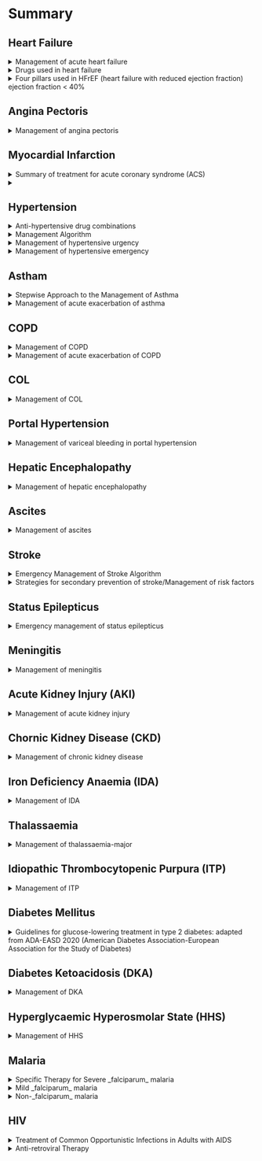 # Summary

## Heart Failure

<details>
<summary>Management of acute heart failure</summary>

> O-FuN-DO

1. Sit the patient upright, with continuous monitoring of vital signs
1. Give high-flow `oxygen`
1. Ensure continuous positive airway pressure (CPAP)
1. Administer nitrates: `IV glyceryl trinitrate`, `Buccal glyceryl trinitrate`
1. Administer a loop diuretics: `Furosemide`
1. If ineffective, add inotropic agents: `Dobutamine`
1. IV `opiates` for distressed patients
1. Continue for long-term management

</details>

<details>
<summary>Drugs used in heart failure</summary>

1. Angiotensin-converting enzyme inhibitors (ACE inhibitors)
   - `Enalapril`, `Lisinopril`, `Captopril`
1. Angiotensin receptor blockers (ARB)
   - `Losartan`, `Valsartan`, `Candesartan`
1. Angiotension receptor neprilysin inhibitors (ARNI)
   - `Sacubitril + Valsartan`
1. `Amiodarone`
1. Beta-adrenoceptor antagonists (β-blockers)
   - `Bisoprolol`, `Carvedilol`, `Metoprolol`
1. Diuretics
   - Loop diuretics: `Furosemide`
   - Thiazide diuretics: `Bendroflumethiazide`
   - Mineralocorticoid receptor antagonists: `Spironolactone`, `Eplerenone`
   - SGLT2 inhibitors: `Canagliflozin`, `Empagliflozin`
1. `Digoxin`
1. Vasodilators
   - `Nitrates`, `Hydralazine`
1. `Ivabradine`

</details>

<details>
<summary>
  Four pillars used in HFrEF (heart failure with reduced ejection fraction) ejection fraction < 40% 
</summary>

> BAMS

1. `β`-blockers
   - `Bisoprolol`, `Carvedilol`, `Metoprolol`
1. `A`ngiotension receptor neprilysin inhibitors (ARNI)
   - `Sacubitril + Valsartan`
1. `M`RA (Mineralocorticoid Receptor Antagonists)
   - `Spironolactone`, `Eplerenone`
1. `S`GLT2i (Sodium-Glucose Co-Transporter 2 Inhibitors)
   - `Canagliflozin`, `Empagliflozin`, `Dapagliflozin`

</details>

## Angina Pectoris

<details>
<summary>Management of angina pectoris</summary>

> Anti-platelet + Anti-anginal

#### Anti-platelet

1. Low dose (75 mg) `aspirin` or `clopidogrel` (75 mg daily)
1. `Statin` (e.g., `atorvastatin`, `rosuvastatin`) even if serum cholesterol concentration is normal

#### Anti-anginal

- Start therapy: `Sublingual GTN` and `β-blockers`
- Add a `calcium channel antagonist` or a `long-acting nitrate` if needed
- If combination of 2 drugs fails, consider `coronary revascularisation` (PCI, CABG)

1. Nitrates
   - `Sublingual GTN`, `Oral isosorbide dinitrate`
1. Beta-blockers
   - `Bisoprolol`, `Carvedilol`, `Metoprolol`
1. Calcium channel antagonists
   - Dihydropyridine: `Nifedipine`, `Amlodipine`
   - Non-Dihydropyridine: `Verapamil`, `Diltiazem`
1. `Nicorandil` (Potassium channel activators) (_Alternative to nitrates_)
1. `Ivabradine`
1. `Ranolazine`

</details>

## Myocardial Infarction

<details>
<summary>Summary of treatment for acute coronary syndrome (ACS)</summary>

1. Immediate clinical assessment, ECG, Troponin
1. Oxygen + cardiac rhythm monitoring, `Aspirin` 300 mg PO, P2Y12 receptor antagonist (e.g., `clopidogrel`), `Metoprolol` 5-15 mg IV/50-100 mg PO, **Transfer to a specialist cardiology unit**
1. ST segment elevation ACS?
   - If _Yes_: **ST segment elevation ACS treatment**
   - If ~~No~~: **Non-ST segment elevation ACS treatment**

<details>
<summary>ST segment elevation ACS treatment</summary>

- Presenting < 12 hrs from symptom onset?
  - If ~~No~~: **Non-ST segment elevation ACS treatment**
  - If _Yes_: **Reperfusion therapy** → Is primary PCI feasible within 120 mins?
    - If _Yes_: `PCI` + `Glycoprotein IIb/IIIa receptor antagonist (GP-RA)` IV (`tirofiban`, `abciximab`) → **Maintenance in-hospital medication**
    - If ~~No~~: Eligible for thrombolysis?
      - If _Yes_: **Thrombolysis IV** (`streptokinase`, `alteplase`) + `LMW heparin` IV → Failed?
        - If _Yes_: Reperfusion?
        - If ~~No~~: **Early in-hospital coronary angiography** + consider `GP-RA` IV infusion → **Maintenance in-hospital medication**
      - If ~~No~~: Is delayed PCI possible?
        - If _Yes_: `PCI` + `GP-RA` IV → **Maintenance in-hospital medication**
        - If ~~No~~: **Non-ST segment elevation ACS treatment**

</details>

<details>
<summary>Non-ST segment elevation ACS treatment</summary>

1. `LMW heparin` SC, Consider `nitrate` IV perfusion
1. **Calculate GRACE score**
1. In-hospital death → Medium to high-risk ACS?
   - If _Yes_: **Early in-hospital coronary angiography** + consider `GP-RA` IV infusion → **Maintenance in-hospital medication**
   - If ~~No~~: Recurrent symptoms?
     - If _Yes_: **Early in-hospital coronary angiography** + consider `GP-RA` IV infusion
     - If ~~No~~: **Maintenance in-hospital medication** (`aspirin`, `clopidogrel`, `LMW heparin`, `statin`, `β-blocker` and `ACE inhibitor`)

</details>

</details>

<details>
  <summary></summary>

> `PCI` or `Thrombolysis`, then `Angina Pectoris management` + `Anti-coagulants` + `ACEI`

1. **Symptomatics**
   - Oxygen
   - IV opiates (`morphine`, `diamorphine`)
   - Anti-emetics (`metoclopramide`)
1. **Immediate Reperfusion therapy with PCI**
   - If PCI cannot be done within 120 mins, do it as soon as possible.
   - No benefit in non-ST segment elevation ACS
1. **Thrombolytic therapy**
   - Alternative for PCI
   - `streptokinase`, `alteplase`
   - Modern thrombolytic agents (`tenecteplase` (TNK) and `reteplase` (rPA))

- **Anti-platelet therapy**
  - Oral `aspirin` and `clopidogrel`
  - HMG CoA reductase enzyme inhibitors (statins) (`Atorvastatin` or `rosuvastatin`)
- **Anti-anginal therapy**
  - Nitrates: `Sublingual glyceryl trinitrate`, `glyceryl trinitrate` or `isosorbide dinitrate`
  - `β-blockers` (`atenolol` or `metoprolol`)
  - Calcium channel antagonists: `Verapamil`, `Diltiazem`, `Nifedipine` or `Amlodipine`
- **Anti-coagulant therapy**
  - IV Glycoprotein IIb/IIIa receptor antagonists (`tirofiban` and `abciximab`)
  - `Fondaparinux` or `Low-molecular-weight heparin` (`enoxaparin`)
- **ACE inhibitors**
  - Long-term treatment with ACE inhibitors (`enalapril` or `ramipril`)
- **Mineralocorticoid receptor antagonists**
  - `Eplerenone` or `spironolactone` in acute MI + HFrEF
- **Implantable defibrillators**
  - To prevent sudden cardiac death

</details>

## Hypertension

<details>
<summary>Anti-hypertensive drug combinations</summary>

1. Step 1:
   - Aged < 55 yrs → `A`
   - Aged > 55 yrs → `C`
1. Step 2: `A` + `C`
1. Step 3: `A` + `C` + `D`
1. Step 4: **Resistant hypertension** (`A` + `C` + `D` + consider `further diuretic` or `α-` or `β-blocker`; Consider seeking export advice)

> `A` - ACE inhibitor or ARB <br/>`C` - Calcium channel antagonists <br/>`D` - Thiazide-type diuretic <br/>`further diuretic` - Low dose of spironolactone or high dose of thiazide-like diuretic.

</details>

<details>
<summary>
Management Algorithm
</summary>

**1. Clinic Blood Pressure < 140/90 mmHg (Normotensive)**

- Offer to check blood pressure at least every 5 years, more often if blood pressure is close to 140/90 mmHg

**2. Clinic Blood Pressure ≥ 140/90 mmHg**

1. Offer ABPM (or HBPM if ABPM is declined or not tolerated)
1. Offer to assess cardiovascular risk and traget organ damage
   1. _If ABPM/HBPM < 135/85 mmHg_ (Normotensive):
      - ~~If evidence of traget organ damage~~: Consider alternative causes for target organ damage
      - Offer to check blood pressure regularly
   1. _If ABPM/HBPM ≥ 135/85 mmHg_ (Stage 1 hypertension)
      - ~~If target organ damage present or 10-yr cardiovascular risk > 20%~~: Offer anti-hypertensive drug treatment
      - ~~If < 40 yrs~~: Consider specialist referral
      - Offer life-style interventions
      - Offer patient education and interventions to support adherence to adherence to treatment
      - Offer annual review of care to monitor blood pressure, provide support and discuss lifestyle, symptoms and medication
   1. _If ABPM/HBPM ≥ 150/95 mmHg_ (Stage 2 hypertension)
      - Offer anti-hypertensive drug treatment
      - Offer life-style interventions
      - Offer patient education and interventions to support adherence to adherence to treatment
      - Offer annual review of care to monitor blood pressure, provide support and discuss lifestyle, symptoms and medication

**3. Clinic Blood Pressure ≥ 180/110 mmHg**

- _If accelerated hypertension [^3] or suspected phaeochromocytoma[^4]_: Refer same day for specialist care
- Otherwise, same management as **Clinic Blood Pressure ≥ 140/90 mmHg**

</details>

<details>
  <summary>Management of hypertensive urgency</summary>

> Gradual BP reduction over 24-48 hours using oral medications.

- ACE inhibitor (`Captopril`: 25-50 mg every 1-2 hours)
- Peripheral alpha-2 adrenergic agonist (`Clonidine`: 0.1-0.2 mg every hour (max 0.7 mg))
- Alpha-1 and Beta-adrenoceptor antagonists (`Labetalol`: 200-400 mg orally every 2-3 hours)

</details>

<details>
  <summary>Management of hypertensive emergency</summary>

> Rapid BP reduction with IV medications (reduce MAP by ≤25% in the first hour, then gradually over 24-48 hours).

- Nitrates (`Sodium nitroprusside`: 0.25-10 μg/kg/min)
- Calcium channel antagonists (`Nicardipine`: 5 mg/h, titrate to 15 mg/h)
- Alpha-1 and Beta-adrenoceptor antagonists (`Labetalol`: 20 mg IV, repeat or infusion 1-2 mg/min)
- Cardioselective beta-adrenoceptor antagonists (`Esmolol`: 500 μg/kg bolus, then 50-300 μg/kg/min)
- `Hydralazine`: 10-20 mg IV every 4-6 hours

</details>

## Astham

<details>
  <summary>Stepwise Approach to the Management of Asthma</summary>

- Use `short-acting β2 agonists (SABA)` as required in all stages
  - Consider moving up if SABA is used 3 doses a week or more
- Discontinue trial drugs if they are ineffective
- Maintain at optimal control with the lowest step and lowest dose of treatment
- Decreasing the dose of glucocorticoid by around 20-25% every 3 months is a resonable strategry for most patients

#### Step 1: Regular Preventer

- `Low dose inhaled glucocorticoid (ICS)`
- Higher doses may be required for smokers

#### Step 2: Initial Add-on Therapy

- Add `long-acting beta agonists (LABA)` to `low dose ICS` (fixed dose or MART)

#### Step 3: Additional Add-on Therapies

- Review the asthma in details
- Consider:
  - Increasing `ICS` to medium dose **OR**
  - Trial of `leukotriene antagonists (LTRA)` or a slow-release `theophylline`
- If no response to `LABA`, consider stopping `LABA`

#### Step 4: High-dose Therapies

- `High dose ICS`
- Consider trial of `LTRA`, `long-acting anti-muscarinic agents (LAMA)`, `theophylline` or a slow-release `oral β2-agonists`

#### Step 5: Continuous or Frequent Use of Oral Glucocorticoids

- `Oral prednisolone` (usually single daily dose in the morning)
  - `Bisphosphonates` for long-term high-dose oral glucocorticoid therapy (to reduce risk of osteoporosis)
- `Omalizumab (anti-IgE) therapy` for severe IgE-driven atopic asthma

</details>

<details>
  <summary>Management of acute exacerbation of asthma</summary>

#### 1. PEF 76% - 100% Best or Predicted

- If PEF of the patient is 76% - 100% **without nebulised therapy**,
  - Give usual inhaled bronchodilator
  - Observe for 60 mins
  - Discharge with usual treatment
- If patient got the PEF **with nebulised therapy**,
  - Wait 30 min and measure PEF

#### 2. PEF 51% - 75% Best or Predicted

- Arterial blood gas analysis
- Nebulised `salbutamol 5 mg` or `terbutaline 2.5 mg`
- High flow 60% `Oxygen`
- `Oral prednisolone 40 mg`
- Wait 30 min and measure PEF
  - If PEF > 60%,
    - Discharge
    - Continue `oral prednisolone` for 5 days
    - Start or double `ICS`
  - If PEF < 60%,
    - Admit to hospital
    - Follow PEF < 50% management

#### 3. PEF < 50% Best or Predicted

- Arterial blood gas analysis
- Nebulised `salbutamol 5 mg` or `terbutaline 2.5 mg` 6-12 times daily or as required
- High flow 60% `Oxygen`
- `Oral prednisolone 40 mg` (or `IV hydrocortisone 200 mg`)

##### More Investigations

- IV access
- Chest X-ray
- Plasma theophylline level
- Plasma K+
- Pulse oxymetry
- Repeat ABG may be necessary

##### After Admission

- Administer repeat `salbutamol 5 mg + ipratropium bromide 500 μg` by oxygen-driven nebuliser
- Consider `continuous salbutamol nebuliser 5-10 mg/hr `
- Consider `IV magnesium sulphate 1.2-2.0 g` over 20 mins or `aminophylline 5 mg/kg` loading dose over 20 mins followed by a continuous infusion at 1 mg/kg/hr
- Correct `fluid and electrolytes` (especially K+)
- `Assisted ventilation`: Endotracheal intubation and intermittent positive pressure ventilation (IPPV)

</details>

## COPD

<details>
  <summary>Management of COPD</summary>

#### Pharmacology

1. Bronchodilators
   - `Short-acting beta-agonists (SABA)`, inhaler or nebulised
   - `Long-acting beta-agonists (LABA)` and `long-acting muscarinic-antagonists (LAMA)`, single or combination, inhaler or nebulised
   - If they are not available, `Oral bronchodilator (e.g., theophylline)`
1. Combined inhaled glucocorticoids and Bronchodilators
   - Inhaled corticosteroids (ICS) inhaler
   - `LABA/LAMA/ICS` or `LABA/ICS` combination inhaler
1. Oral anti-inflammatories
   - `Oral glucocorticoids` (during exacerbation, for short-term only)
   - `Roflumilast (phosphodiesterase-4 inhibitor)`
1. Other maintenance measures
   - Pneumococcal vaccination
   - Annual influenza vaccination
   - Management of obesity, poor nutrition, depression
   - `Mucolytic agents` for sputum expectoration
1. Oxygen therapy and home ventilation
   - `Long-term domiciliary oxygen therapy (LTOT)` for COPD with severe hypoxaemia
   - Use 15-20 hours duration to maintain SaO2 > 90%

#### Surgery

1. `Bullectomy`
1. `Lung volume reduction surgery (LVRS)`: Thorascopically or bronchoscopically performed
1. `Lung transplantation`

#### Palliative Care

- `Morphine`: To relieve breathlessness
- `Benzodiazepines`: To reduce anxiety
- End-of-life management

</details>

<details>
  <summary>Management of acute exacerbation of COPD </summary>

1. **Oxygen Therapy**: `Controlled oxygen at 24% - 28%`
1. **Bronchodilators**: Nebulised `salbutamol and ipratropium`
1. **Glucocorticoids**: `Oral prednisolone` 30 mg for 5 days
1. **Antibiotics**: According to local guideline
1. **Ventilation**: `Non-invasive ventilation (NIV)` or `Invasive ventilation`
1. **Additional Therapy**
   - `Diuretics` for peripheral oedema
   - Smoking cessation
   - Good nutrition
1. **Discharge**
   - Discharge when patients are clinically stable on their usual maintenance medication

</details>

## COL

<details>
<summary>Management of COL</summary>

> Treat underlying causes and complications<br/>Prognosis: Child-Pugh Score

#### Supportive Management

- Daily calorie intake > 35 kcal/kg body weight
- Daily protein intake 1.2 - 1.5 g/kg
- A late evening snack to minimise overnight fasting
- Consider enteral feeding if oral feeding is inadequate
- Vitamin K, B1, Multivitamin, Glucose supplement

#### Treatment of Underlying Cause

1. `Cessation of alcohol`: For **alcoholic cirrhosis**
1. `Anti-viral therapy`:
   - `Tenofovir`, `Entecavir`: For **hepatitis B**
   - `Sofosbuvir`, `Grazoprevir`: For **hepatitis C**
1. `Desferrioxamine`: For **haemochromatosis**
1. `D-penicillamine`: For **Wilson's disease**
1. Stop or avoid hepatotoxic drugs, nephrotoxic drugs and sedatives

#### Treatment of Complications

- `Endoscopy` to screen for **oesophageal varices**
- `Regular surveillance` for **hepatocellular carcinoma**
- `Bone mineral density` for **osteoporosis** and **fractures**
- `Propranolol` to reduce portal pressure for prophylaxis of **variceal bleeding**
- `Diuretics (spironolactone)` or `dialysis` for **ascites**
- `Oral lactulose` to prevent constipation for **hepatice encephalopathy**
- `Terlipressin` + `Albumin infusion` for **hepato-renal syndrome**

### Surgical Treatment

- `Liver transplant` for chronic liver failure due to cirrhosis

<details>
<summary>
Indication for liver transplant
</summary>

> CAMP

1. `C`hronic Cirrhosis
1. `A`cute fulminant liver failure
1. `M`etabolic liver disease
1. `P`rimary hepatic malignancy

</details>

</details>

## Portal Hypertension

<details>
<summary>Management of variceal bleeding in portal hypertension</summary>

#### Primary Prevention of Variceal Bleeding

- `Non-selective β-blocker` (`propranolol` or `nadolol`) **OR**
- `Non-cardioselective vasodiating β-blocker` (`carvedilol`)

#### Management of Acute Variceal Bleeding

<details>
<summary>Management of acute bleeding from oseophageal varices</summary>

1. Suspected variceal haemorrhage
1. Start IV `terlipressin` and `antibiotic` prophylaxis
1. Urgent upper GI Endoscopy
1. Varices present?
   - If ~~No~~: Stop `terlipressin` (treat as for non-variceal haemorrhage)
   - If _Yes_: Endoscopic therapy (variceal banding, sclerotherapy)→ Haemostasis?
     - If _Yes_: Continue `terlipressin` to 72 hrs; Introduce `β-blocker` as secondary prophylaxis; Enter patient into `endoscopic banding programme` to obliterate varices
     - If ~~No~~: Further endoscopic therapy or Balloon tamponade or Emergency TIPSS (Transjugular Intrahepatic Portosystemic Stent Shunt)

</details>

- Source of bleeding should always be confirmed by endoscopy
- Prophylactic `broad-spectrum antibiotics` (IV `cephalosporin` or `piperacillin/tazobactam`)

##### Pharmacological Management

- Vasoconstrictor `Terlipressin` until bleeding stops, then up to 72 hours
- Alternative: `Octreotide`

##### Non-Pharmacological Management

1. **Variceal ligation ('banding')** + Prophylactic `PPI` ± Endotracheal intubation
1. **Balloon tamponade** ± Endotracheal intubation
1. **TIPSS** (Transjugular Intrahepatic Portosystemic Stent Shunt)
1. **Portosystemic shunt surgery**
1. **Oesophageal transection**

#### Secondary Prevention of Variceal Bleeding

- `β-blockers`
- Enter an `oesophageal banding programme` at 2-4-week intervals until the varices are obliterated

</details>

## Hepatic Encephalopathy

<details>
<summary>Management of hepatic encephalopathy</summary>

> Treat the underlying causes

1. `Lactulose` (15-30 mL)
   - Increase gradually until bowel movements twice daily
1. `Phosphate enemas`
   - In patients with refractory constipation or oral route is compromised
1. `Rifaximin` (550 mg twice daily)
   - Reduce recurent hepatic encephalopathy
1. `L-ornithine L-arginine` (LOLA)
   - To lower ammonia levels and improve encephalopathy
1. `Endotracheal intubation` if needed to protect airway
1. Dietary protein restriction is not recommended

</details>

## Ascites

<details>
<summary>Management of ascites</summary>

1. Restricting sodium intake
   - Low sodium diet
   - Drugs that cause sodium retention
1. Diuretics: `Spironolactone` + `Furosemide`
1. In refractory ascites:
   - `Paracentesis` + `IV colloid (human albumin solution)` for every 2-3 L of ascites drained
   - Alternative to paracentesis: `Transjugular Intrahepatic Portosystemic Stent Shunt` (TIPSS)

</details>

## Stroke

<details>
<summary>Emergency Management of Stroke Algorithm</summary>

> Stroke is a medical emergency!

1. Clinical diagnosis of stroke
1. Neuroimaging
   1. Ischaemic stroke → Eigible for urgent reperfusion therapy?
      - If _Yes_: `IV thrombolysis` and/or `Mechanical thrombectomy` → **Acute storke unit care**
      - If ~~No~~: `Aspirin` → **Acute stroke unit care**
   1. Haemorrhagic stroke
      - Reverse coagulation abnormality → Lower BP (< 140 mmHg) → **Acute stroke unit care**
1. Acute stroke unit care
1. Identify cause and plan secondary prevention

</details>

<details>
<summary>Strategies for secondary prevention of stroke/Management of risk factors</summary>

1. Ischaemic Stroke ← Single typical TIA
   - **ECG**
     - If _Sinus rhythm_: Request prolonged ECG monitoring if cortical TIAs/stroke
       - If _Sinus rhythm_:
         1. `Antiplatelet therapy` (`Aspirin` 300 mg at once, 75 mg daily or `Clopidogrel` 75 mg daily)
         1. `Lower cholesterol` with high intensity statin after checking liver function tests
         1. `Lower BP` if BP > 130/70 mmHg 1-2 weeks after onset (`Thiazide diuretic`, `ACE inhibitor`, Other agents)
         1. `Lifestyle modification` (Smoking cessation, Lower salt intake, Lower fat intake, Lower excess alcohol intake, Lose excess weight, Increase exercise)
       - If ~~Atrial fibrillation/Paroxysmal AF~~
     - If ~~Atrial fibrillation/Paroxysmal AF~~: **Thyroid function tests** and **Echocardiogram** → Consider `Rate control` & `Anti-arrhythmic`
       - If ~~contraindications~~ to anticoagulation (e.g. bleeding, falls, binge drinking, poor compliance) → `Antiplatelet Therapy` → `Lower cholesterol` → `Lower BP` → `Lifestyle modification`
       - If _no contraindications_: `Anticoagulation` direct oral anticoagulants (DOACs); `Warfarin` with target INR 2-3 (or 3.5 if mechanical prosthetic valve) → `Lower cholesterol` → `Lower BP` → `Lifestyle modification`
   - **Carotid duplex** → Refer if > 50% stenosis on symptomatic side → **Carotid endarterectomy** (surgery) → `Antiplatelet Therapy` → `Lower cholesterol` → `Lower BP` → `Lifestyle modification`
1. Haemorrhagic Stroke → `Lower BP` → `Lifestyle modification`

</details>

## Status Epilepticus

<details>
<summary>Emergency management of status epilepticus</summary>

> Status epilepticus is a medical emergency!

#### Initial (within 30 min)

1. Airway: Clear airway
1. Breathing: Give oxygen
1. Circulation:
   - Check vital signs
   - IV access & ECG monitoring
   - Send blood to investigate precipitating causes & analysis
1. If seizures > 5 mins:
   - Give `Midazolam` 10 mg buccally or nasally **OR**
   - `Lorazepam` 4 mg IV **OR**
   - `Diazepam` 10 mg rectally or IV
1. Repeat **once** only after 15 mins
1. Correct any metabolic trigger (e.g. hypoglycaemia, thiamine deficiency)

#### Ongoing (after 30 min)

1. **IV infusion** with _one of_:
   - `Levetiracetam`: 60 mg/kg (max dose 4500 mg) over 10 minutes
   - `Phenytoin`: 15 mg/kg at 50 mg/min (with cardiac monitoring, risk of hypotension and bradycardia)
   - `Sodium valproate`: 20-30 mg/kg IV at 40 mg/min
   - `Phenobarbital`: 10 mg/kg at 100 mg/min
1. Monitor patient's conditions (neurological, cardiac, respiratory)
1. ~~Avoid `levetiracetam` in severe renal dysfunction with eGFR < 30 mL/min/1.73m2~~; Use `sodium valproate`

#### Ongoing (after 30-60 min)

1. Transfer to intensive care
   - Start treatment for refractory status with intubation, ventilation and `general anaesthesia` (`propofol` or `thiopental`)
   - EEG monitor

#### After Status Controlled

1. **Long-term anti-epileptic medication** with _one of_:
   - `Levetiracetam` 1000-1500 mg IV, oral/nasogastric tube twice daily (adjust for renal impairment and start 10-12 hours after loading dose)
   - `Sodium valproate` 10 mg/kg IV over 3-5 mins, then 800-2000 mg/day
   - `Phenytoin`: give loading dose (if not already used as above) of 15 mg/kg, infuse at < 50 mg/min, then 300 mg/day
   - `Carbamazepine` 400 mg by nasogastric tube, then 400-1200 mg/day
1. Investigate cause and treat it
1. Remove trigger factors

</details>

## Meningitis

<details>
<summary>Management of meningitis</summary>

#### Viral Meningitis [#MG]

- No specific treatment
- Self-limiting
- Recovery within days but lymphocytic pleocytosis [^1] persists in CSF

#### Bacterial Meningitis [#MG]

- Meningococcal meningitis: **around 7 days**
- Pneumococcal meningitis treatment: **10-14 days** duration
- _Listeria meningitidis_: **21 days**

<details>
<summary>Treatment of bacterial meningitis of unknown cause (based on the British Infection Association Guideline 2016)</summary>

1. Adults aged < 60 years: `Cefotaxim` or `Ceftriaxone`
1. If penicillin-resistant pneumococcal infection is suspected: **1** + (`Vancomycin` or `Rifampicin`)
1. Age > 60 and _Listeria monocytogenes_ is suspected: **1** + (`Ampicillin` or `Amoxicillin`)
1. **2** + **3** (Age > 60 + Suspected _Listeria monocytogenes_ + Penicillin-resistant pneumococcal infection): **2** + **3**
1. Clear history of anaphylaxis to β-lactams: `Chloramphenicol` + `Vancomycin` (Add `Co-trimoxazole` if age > 60)
1. Adjunctive treatment: `Dexamethasone` (To reduce hearing loss and neurological sequelae in both children and adults in high-income countries)

</details>

<details>
<summary>Chemotherapy of bacterial meningitis when the cause is known (based on the British Infection Association Guideline 2016)</summary>

| Pathogen                                         | Regimen of choice                | Alternative agents                      |
| :----------------------------------------------- | :------------------------------- | :-------------------------------------- |
| _Neisseria meningitidis_                         | `Cefotaxime` or `Ceftriaxone`    | `Benzylpenicillin` or `Chloramphenicol` |
| _Streptococcus pneumoniae_ (β-lactams sensitive) | `Cefotaxime` or `Ceftriaxone`    | `Chloramphenicol`                       |
| _Strep. pneumoniae_ (β-lactams resistant)        | Add `Vancomycin` or `Rifampicin` | `Chloramphenicol`                       |
| _Haemophilus influenzae_                         | `Cefotaxime` or `Ceftriaxone`    | `Moxifloxacin`                          |
| _Streptococcus suis_                             | `Cefotaxime` or `Ceftriaxone`    | `Chloramphenicol`                       |
| _Listeria monocytogenes_                         | `Amoxicillin`                    | `Co-trimoxazole`                        |

</details>

#### TB Meningitis [#MG]

1. Chemotherapy (Anti-TB treatment)
   1. Intensive phase (2 months): `HRZE`
   1. Continuation phase (7-10 months): `HR`
1. Glucocorticoids

</details>

## Acute Kidney Injury (AKI)

<details>
<summary>Management of acute kidney injury</summary>

1. **Assess fluid status**:
   1. If _hypovolaemic_: Optimise systemic haemodynamic status with fluid and `inotropes` if necessary
   1. If _euvolaemic_: Match fluid intake to urine output + Additional 500 mL/24hrs for insensible losses
   1. If _fluid-overloaded_: Diuretics (loop diuretics high dose); Dialysis if unsatisfactory response
1. **Treat underlying cause**
1. If _K+ > 6.5 mmol/L and ECG changes of hyperkalaemia_:
   - `Calcium gluconate` to stablise myocardium,
   - `Oral potassium exchange resin` to prevent K+ absorption **or** `IV glucose/insulin or Sodium bicarbonate` to move K+ intracelluarly
1. **Discontinue potentially nephrotoxic drugs** and reduce doses of therapeutic drugs according to level of renal function
1. Ensure **adequate nutritional support**
1. Consider PPIs to **reduce the risk of upper GI bleeding**
1. Screen for **intercurrent infections** and treat promptly if present

</details>

## Chornic Kidney Disease (CKD)

<details>
<summary>Management of chronic kidney disease</summary>

1. Monitor Renal Function (`every 6 months`)
1. Reduction of Rate of Progression
   - Anti-hypertensive therapy
   - Reduction of proteinuria (`ACE inhibitors`, `ARBs`)
1. Treatment of Complications
   - Maintenance of fluid and electrolyte balance
     1. Urea (`Prevent excessive protein comsumption`)
     1. Potassium (`Reduce daily potassium intake`; Reduce drugs that elevate potassium (`potassium-sparing diuretics`, `ACE inhibitors`/`ARBs`); Use `potassium-binding compounds` (`sodium ziconium cyclosilicate`, `patiromer`))
     1. Sodium and Water
   - Acid-base balance (`Sodium bicarbonate supplements`)
   - Renal bone disease
     - **Hyperphosphataemia**: (`Dietary restriction of foods with high phosphate content`; Use `phosphate-binding drugs` (`Calcium carbonate`, `aluminium hydroxide`, `lanthanum carbonate`) and `polymer-based phosphate binders` (`sevelamer`))
     - **Hypocalcaemia** or **Serum PTH level > twice upper limit of normal**: `Active vitamin D metabolites`
     - **Persistent hypercalcaemia (tertiary hyperparathyroidism)**: `Parathyroidectomy` (if unavailable or failed, `calcimimetic agents` (`cinacalcet`))
   - Anaemia (`Iron supplements` for IDA)
1. Treatment of Risk Factors for Cardiovascular Disease (`Life style modifications`)
1. Preparing for Renal Replacement Therapy (`haemodialysis or Peritoneal dialysis`)

</details>

## Iron Deficiency Anaemia (IDA)

<details>
<summary>Management of IDA</summary>

1. Iron Replacement Therapy
   - Oral Iron Replacement: `Ferrous sulphate` daily continued for 3-6 months
   - Parenteral Iron Therapy: `ferric isomaltose`, `ferric carboxymaltose`, `iron dextran`, `iron sucrose`
   - Blood Transufsion: `Packed red cells`
1. Treat Underlying Cause
   - For [variceal bleeding](/medicine/theory/hepatology/portal-hypertension#management)
   - For hookworm infestation: Deworming with anti-helminths

</details>

## Thalassaemia

<details>
<summary>Management of thalassaemia-major</summary>

1. For erythropoietic failure:
   - **Cure**: Allogeneic `HSCT`(Haematopoietic Stem Cell Transplantation) from HLA (Human Leucocyte Antigen)-compatible sibling
   - `Transfusion` to maintain Hb > 10 g/dL
   - `Folic acid` 5 mg daily
1. For iron overload
   - Avoid iron-rich food, Iron therapy
   - `Iron chelation therapy` (`desferrioxamine`, `desferiprone`, `deferasirox`)
1. For splenomegaly
   - `Splenectomy`

<details>
<summary>Indication for splenomegaly</summary>

1. Hypersplenism
1. Symptomatic massive splenomegaly
1. Transfusion requirement > 250 ml/kg/year of packed red cells or > 400 ml/kg/year of whole blood

- Age: > 6 year-old to prevent post-splenectomy sepsis
- Pneumococcal vaccine, meningococcal vaccine, haemophilus influenzae vaccine: 4-6 weeks prior to splenectomy and booster dose after
- Life-long `penicillin` prophylaxis
- Low dose `aspirin` for thrombosis

</details>

</details>

## Idiopathic Thrombocytopenic Purpura (ITP)

<details>
<summary>Management of ITP</summary>

### Stable Compensated ITP

- Stable compensated ITP with platelet count > 30 x 10e9/L: `No treatment` required except at times of increased bleeding risk (surgery, biopsy)

### Spontaneous Bleeding

- `First line therapy`: High dose of `glucocorticoids`[^1] (`prednisolone` 1mg/kg daily or `dexamethasone` 40 mg daily for 4 days)
- If first line therapy failed: `IV immunoglobin + glucocorticoid` therapy
- If persistent or potentially life-threatening bleeding: **ADD** `platelet transfusion`

### Relapse

- **One relapse**: Re-introduce `glucocorticoids`
- **Two relapses** or **primary refractory disease**: `Second-line therapies`
  - Thrombopoietin receptor agonists (TPO-RA) `eltrombopag` and `romiplostim`
  - Splenic tyrosine kinase inhibitor `fostamatinib`
  - Splenectomy
  - Immunosuppressants (`rituximab`, `ciclosporin`, `mycophenolate`, `tacrolimus`)

</details>

## Diabetes Mellitus

<details>
<summary>Guidelines for glucose-lowering treatment in type 2 diabetes: adapted from ADA-EASD 2020 (American Diabetes Association-European Association for the Study of Diabetes)</summary>

> First-line therapy is `metformin` and `comprehensive lifestyle` (including weight management and physical activity).

- Add new glucose-lowering agents if HbA1c is above target

#### Indicators of High-risk or Established ASCVD, CKD or HF

1. ASCVD predominates (e.g. history of myocardial infarction)
   - `GLP-1 RA` (+ `SGLT2i`)
1. HF or CKD predominates (e.g. reduced ejection fraction, reduced eGFR)
   - `SGLT2i` (+ `GLP-1 RA`)

#### No-Indicators

1. To minimise hypoglycaemia
   - `DPP-4i` (+ `SGLT2i` (+ `GLP-1 RA`))
   - `GLP-1 RA` (+ `SGLT2i` (+ `DPP-4i`))
   - `SGLT2i` (+ `DPP-4i` (+ `GLP-1 RA`))
   - _Add later generation `SU` or `basal insulin` with lower risk of hypoglycaemia_
1. To promote weight loss
   - `GLP-1 RA` with good efficacy for weight loss (+ `SGLT2i`)
   - `SGLT2i` (+ `GLP-1 RA` with good efficacy for weight loss)
   - _Add `DPP-4i` (if not on `GLP-1 RA`) before other options (e.g. SU)_
1. Low cost
   - `SU` (+ `TZD`)
   - `TZD` (+ `SU`)
   - _Insulin therapy (`basal insulin` with lowest cost)_ Or _`DPP-4i` or `SGLT2i` with lowest cost_

</details>

## Diabetes Ketoacidosis (DKA)

<details>
<summary>Management of DKA</summary>

1. Confirm diagnosis
1. Assess severity
1. `Fluid`
   - Add `10% glucose` 125 ml/hr when glucose < 14 mmol/L
   1. ~~SBP < 90 mmHg~~
      - Fluid bolus `Normal saline` 500 ml over 10-15 min
      - If SBP < 90 mmHg, Repeat
      - If SPB > 90 mmHg,
   1. _SBP > 90 mmHg_
      - 1 L `Normal saline` over 1 hr
      - Then, 1 L `Normal saline` over 2 hr
      - Then, 1 L `Normal saline` over 4 hr
      - Cautions if kidney or heart failure history present
      - Accurate fluid blanace and aim for urine output ≥ 0.5 ml/kg/hr
1. `Insulin`
   - Fixed Rate Insulin Infusion (FRII) 0.1 unit/kg/hr
   - Continue SC basal insulin analogue if normally taken
   - Assess response hourly
   - Is blood ketones falling ≥ 0.5 mmol/hr:
     - If _Yes_: Continue FRII until **DKA resolves**
     - If ~~No~~: Check infusion pump and adjust FRII
1. `Potassium`
   - Measure venous blood gas urgently; Reassess at 1 hr and 2 hourly thereafter
   - Maintain potassium 4-5 mmol/L
   - If _> 5.5 mmol/L_: No added KCL
   - If ~~< 5.5 mmol/L~~: Add 40 mmol/L KCL (premixed)

<details>
<summary>Resolution of DKA</summary>

1. Blood ketones ≤ 0.6 mmol/L AND
1. Venous pH > 7.3 AND
1. Bicarbonate > 15 mmol/L

</details>

### Ongoing Management

- After patient is biochemically stable, and can eat and drink, restore usual insulin regimen (SC injection)
- FRII should be continued for 30 min after short-acting insulin is given at a mealtime
- Review precipitating factors
  1.  Glycaemic control
  1.  Glucose monitoring
  1.  Insulin injection technique & injection sites

</details>

## Hyperglycaemic Hyperosmolar State (HHS)

<details>
<summary>Management of HHS</summary>

1. Confirm diagnosis
1. `Fluid and Potassium`
   - _Within 1 hour_:
     - 1 L `Normal saline` over 1 hr (more rapid if SBP < 90 mmHg)
   - _After 1 hour_:
     - Adjust the rate of fluids according to clinical status and osmolality
     1. **Aim for positive balance** of 2-3 L after 6 hours, 3-6 L after 12 hours
     1. Aim for `osmolality` to decrease by 3-8 mOsmol/kg/hr
     1. `Rate of fluid` should normally be 0.5-1.0 L/hr
     1. `Rate of fall of sodium` should not exceed 10 mmol/L in 24 hrs
     1. Add `10% glucose` 125 ml/hr when glucose < 14 mmol/L
     1. Adjust `KCl` to maintain 4-5 mmol/L
1. `Insulin`
   - _Within 1 hour_:
     - _IF ketonaemia_ (blood ketone > 1 mmol/L), start `FRII` 0.05 units/kg/hr _ONLY AFTER_ `Fluid`
   - _Within 1 to 6 hours_:
     _IF_ glucose is decreasing by < 5 mmol/L/hr **AND** positive fluid balance is adequate:
     - Increase `FRII` to 0.1 units/kg/hr **OR**
     - Start `FRII` with 0.05 units/kg/hr if not already started
   - _After 6 hours_:
     - Adjust `FRII` to maintain blood glucose 10-15 mmol/L and ensure ketones are clearing

</details>

## Malaria

<details>
<summary>Specific Therapy for Severe _falciparum_ malaria</summary>

- **Preferred therapy**:
  - `Artesunate` 2.4 mg/kg IV at 0, 12 and 24 hrs,
  - Then once daily for 7 days
  - Once patient can take orally, switch to 2mg/kg orally once daily, to complete a total cumulative dose of 17-18 mg/kg
- **Alternative**:
  - `Quinine` loading dose 20 mg/kg IV over 4 hrs, up to a maximum of 1.4 g
  - Then, maintenance dose of 10 mg/kg `quinine salt` given as 4-hr infusions 3 times daily for the first 48 hrs, then twice a day, up to a maximum of 700 mg per dose or until the patient can take orally
  - Add `Doxycycline` (Use `Clindamycin` in pregnancy or young child)
  - ~~Loading dose is contraindicated if `Quinine`, `Quinidine` or `Mefloquine` in previous 24 hrs~~
  - Monitor ECG
- Avoid `Mefloquine` due to ↑risk of post-malaria neurological syndrome

</details>

<details>
<summary>Mild _falciparum_ malaria</summary>

- **Preferred therapy**: `Co-artemether` (`Artemether` + `Lumefantrine`)
- **Alternative**:
  - `Quinine` + `Doxycycline` (Use `Clindamycin` in pregnancy or young child) **OR**
  - `Atovaquone-proguanil` (`Malarone`)
- **Pregnancy**:
  - `Co-artemether` but avoid in early pregnancy
  - **Alternative**: `Quinine` + `Clindamycin`
- **Other Regimens**: `Artesunate` + `Mefloquine`

</details>

<details>
<summary>Non-_falciparum_ malaria</summary>

- **Preferred therapy**: `Chloroquine` + `Primaquine`
- **Chloroquine-resistant _P. vivax_**: `Co-artemether` as for _P. falciparum_
- **Patients with mild to moderate G6PD deficiency**: `Chloroquine` + `Primaquine` weekly orally for 8 weeks

</details>

## HIV

<details>
<summary>Treatment of Common Opportunistic Infections in Adults with AIDS</summary>

| Opportunistic infection                    | Treatment                                                                                    | Alternative Treatment                                                               | Secondary Prophylaxis                 |
| :----------------------------------------- | :------------------------------------------------------------------------------------------- | :---------------------------------------------------------------------------------- | :------------------------------------ |
| _Pneumocystis jirovecii_ Pneumonia         | `Co-trimoxazole` for 21 days; Early adjunctive `prednisone` if hypoxic                       | `Clindamycin` + `Primaquine` for 21 days                                            | `Co-trimoxazole` daily                |
| Cerebral Toxoplasmosis                     | `Sulfadiazine` + `Pyrimethamine` + `Folic acid` for 6 weeks                                  | `Co-trimoxazole` for 3 months                                                       | `Co-trimoxazole` daily                |
| Cryptococcosis                             | Liposomal `amphotericin B` + `Flucytosine` for 7 days, followed by `Fluconazole` for 8 weeks | `Amphotericin B` + `Fluconazole` for 2 weeks, followed by `Fluconazole` for 8 weeks | `Fluconazole` daily                   |
| Oesophageal Candidiasis                    | `Fluconazole` for 2 weeks                                                                    | `Itraconazole` for 14-21 days                                                       | Not usually recommended               |
| Disseminated _Mycobacterium avium_ Complex | `Clarithromycin` + `Ethambutol` daily                                                        | `Azithromycin` + `Ethambutol` daily                                                 | Continue treatment for minimal 1 year |
| Herpes Simplex Ulcers                      | `Aciclovir` for 5-10 days                                                                    | `Valaciclovir` or Famciclovir for 5-10 days                                         | `Aciclovir` daily                     |
| _Cystoisospora belli_ Diarrhoea            | `Co-trimoxazole` for 10 days                                                                 | `Ciprofloxacin` for 10 days                                                         | `Co-trimoxazole` daily                |

</details>

<details>
<summary>Anti-retroviral Therapy</summary>

| Classes                                                  | Drugs                                                     |
| :------------------------------------------------------- | :-------------------------------------------------------- |
| Nucleoside reverse transcriptase inhibitors (NRTIs)      | `Abacavir`, `Emtricitabine`, `Lamivudine`, `Tenofovir`    |
| Non-nucleoside reverse transcriptase inhibitors (NNRTIs) | `Efavirenz`, `Rilpivirine` (only if viral load < 100,000) |
| Protease inhibitors (PIs)                                | `Atazanavir`, `Darunavir`, `Lopinavir`                    |
| Integrase Strand Transfer Inhibitors (INSTIs)            | `Dolutegravir`, `Bictegravir`                             |

#### Highly Active Anti-Retroviral Therapy (HAART)

1. Two NRTIs + One NNRTI
1. Two NRTIs + One PI (boosted with `Ritonavir` or `Cobicistat`)
1. Two NRTIs + One INSTI

</details>
